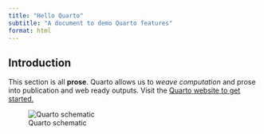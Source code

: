 ```yaml
---
title: "Hello Quarto"
subtitle: "A document to demo Quarto features"
format: html
---
```


## Introduction

This section is all **prose**. Quarto allows us to *weave computation* and prose into publication and web ready outputs. Visit the [Quarto website to get started.](https://quarto.org/)


![Quarto schematic](images/c2ef45f1-4a68-4c7a-a43f-bdcf0f90e104_rw_1920.png){fig-alt="Quarto schematic"}
